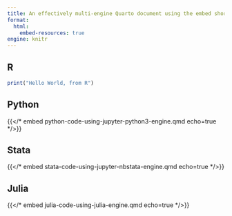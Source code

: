```yaml
---
title: An effectively multi-engine Quarto document using the embed shortcode
format:
  html:
    embed-resources: true
engine: knitr
---
```


::: {.panel-tabset .nav-pills}
## R

```r
print("Hello World, from R")
```

## Python

{{</* embed python-code-using-jupyter-python3-engine.qmd echo=true */>}}

## Stata

{{</* embed stata-code-using-jupyter-nbstata-engine.qmd echo=true */>}}

## Julia

{{</* embed julia-code-using-julia-engine.qmd echo=true */>}}

:::
